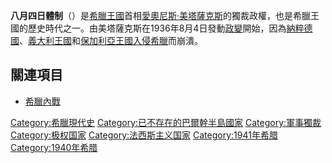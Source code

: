 {{Infobox former country
|conventional_long_name = 希臘王國<br />（八月四日體制）
| native_name = {{lang|el|Βασίλειον τῆς Ἑλλάδος<br />''Vasílion tis Elládos''}}
| common_name = 希臘
| continent = 歐洲
| region = 南歐
| country = 希臘
| status = 
| empire = 
| p1 = 希臘王國
| flag_p1 = Kingdom of Greece Flag.svg
| s1 = 希臘國
| flag_s1 = Flag of Greece (1822-1978).svg
| national_motto = {{lang|el|Ελευθερία ή θάνατος}}<br/><small>"不自由毋寧死"</small>
| national_anthem = {{lang|el|Ὕμνος εἰς τὴν Ἐλευθερίαν}}<br/><small>《[[自由頌|自由頌]]》</small>
| image_flag = Kingdom of Greece Flag.svg
| image_coat = Royal Coat of Arms of Greece.svg
| image_map = Hellenic Republic (1935).svg
| image_map_caption =
| capital = [[雅典|雅典]] 
| common_languages = 希臘語
| religion = [[希臘正教|希臘正教]]
| government_type = [[法西斯主義|準法西斯主義]], [[愛奧尼斯·美塔薩克斯|美塔克薩斯主義]]<br>[[極權主義|極權主義]]<br>[[君主立憲|君主立憲]]
| title_leader = [[希臘君主列表|首相]]
| leader1 = [[愛奧尼斯·美塔薩克斯|愛奧尼斯·美塔薩克斯]]
| title_representative = [[希臘君主列表|國王]]
| representative1 = [[喬治二世_(希臘)|喬治二世]]
| year_leader1 = 1936–1941
| year_representative1 = 1936–1941
| currency = [[德拉克馬|德拉克馬]]
| year_start = 1936年
| date_start = 8月4日
| event_end = 結束
| date_end = 4月
| year_end = 1941年
}}
{{希腊历史}}
'''八月四日體制'''（{{Lang-el|Καθεστώς της 4ης Αυγούστου}}）是[[希臘王國|希臘王國]]首相[[愛奧尼斯·美塔薩克斯|愛奧尼斯·美塔薩克斯]]的獨裁政權，也是希臘王國的歷史時代之一。由美塔薩克斯在1936年8月4日發動[[政變|政變]]開始，因為[[納粹德國|納粹德國]]、[[義大利王國|義大利王國]]和[[保加利亞王國|保加利亞王國]][[希臘戰役|入侵希臘]]而崩潰。

==關連項目==
* [[希臘內戰|希臘內戰]]

[[Category:希臘現代史|Category:希臘現代史]]
[[Category:已不存在的巴爾幹半島國家|Category:已不存在的巴爾幹半島國家]]
[[Category:軍事獨裁|Category:軍事獨裁]]
[[Category:极权国家|Category:极权国家]]
[[Category:法西斯主义国家|Category:法西斯主义国家]]
[[Category:1941年希腊|Category:1941年希腊]]
[[Category:1940年希腊|Category:1940年希腊]]